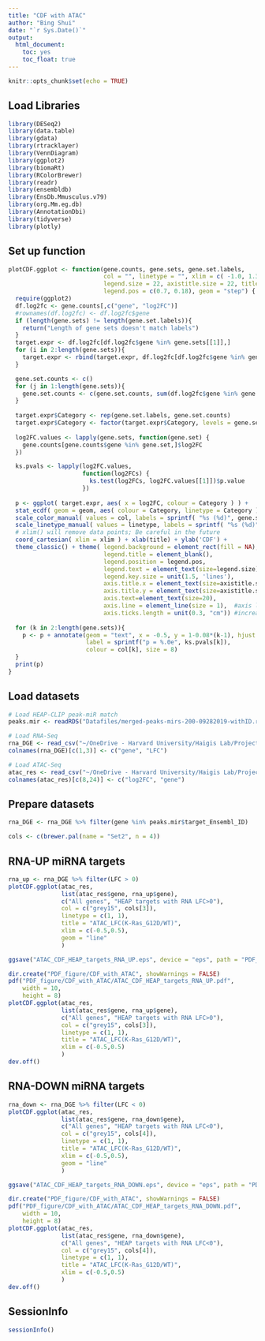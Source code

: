 ```yaml
---
title: "CDF with ATAC"
author: "Bing Shui"
date: "`r Sys.Date()`"
output: 
  html_document:
    toc: yes
    toc_float: true
---
```


```r
knitr::opts_chunk$set(echo = TRUE)
```

## Load Libraries
```r
library(DESeq2)
library(data.table)
library(gdata)
library(rtracklayer)
library(VennDiagram)
library(ggplot2)
library(biomaRt)
library(RColorBrewer)
library(readr)
library(ensembldb)
library(EnsDb.Mmusculus.v79)
library(org.Mm.eg.db)
library(AnnotationDbi)
library(tidyverse)
library(plotly)
```

## Set up function
```r
plotCDF.ggplot <- function(gene.counts, gene.sets, gene.set.labels,
                           col = "", linetype = "", xlim = c( -1.0, 1.3 ),
                           legend.size = 22, axistitle.size = 22, title = "Fold change log2 (Dicer KO/WT)",
                           legend.pos = c(0.7, 0.18), geom = "step") {
  require(ggplot2)
  df.log2fc <- gene.counts[,c("gene", "log2FC")]
  #rownames(df.log2fc) <- df.log2fc$gene
  if (length(gene.sets) != length(gene.set.labels)){
    return("Length of gene sets doesn't match labels")
  }
  target.expr <- df.log2fc[df.log2fc$gene %in% gene.sets[[1]],]
  for (i in 2:length(gene.sets)){
    target.expr <- rbind(target.expr, df.log2fc[df.log2fc$gene %in% gene.sets[[i]],])
  }

  gene.set.counts <- c()
  for (j in 1:length(gene.sets)){
    gene.set.counts <- c(gene.set.counts, sum(df.log2fc$gene %in% gene.sets[[j]]))
  }
  
  target.expr$Category <- rep(gene.set.labels, gene.set.counts)
  target.expr$Category <- factor(target.expr$Category, levels = gene.set.labels)
  
  log2FC.values <- lapply(gene.sets, function(gene.set) {
    gene.counts[gene.counts$gene %in% gene.set,]$log2FC
  })

  ks.pvals <- lapply(log2FC.values,
                     function(log2FCs) {
                       ks.test(log2FCs, log2FC.values[[1]])$p.value
                     })
  
  p <- ggplot( target.expr, aes( x = log2FC, colour = Category ) ) +
  stat_ecdf( geom = geom, aes( colour = Category, linetype = Category ), lwd = 1 ) +
  scale_color_manual( values = col, labels = sprintf( "%s (%d)", gene.set.labels, gene.set.counts ) ) +
  scale_linetype_manual( values = linetype, labels = sprintf( "%s (%d)", gene.set.labels, gene.set.counts ) ) +
  # xlim() will remove data points; Be careful in the future
  coord_cartesian( xlim = xlim ) + xlab(title) + ylab('CDF') +
  theme_classic() + theme( legend.background = element_rect(fill = NA), 
                           legend.title = element_blank(), 
                           legend.position = legend.pos,
                           legend.text = element_text(size=legend.size),
                           legend.key.size = unit(1.5, 'lines'),
                           axis.title.x = element_text(size=axistitle.size, margin = margin(t = 10)),
                           axis.title.y = element_text(size=axistitle.size, margin = margin(r = 10)),
                           axis.text=element_text(size=20),
                           axis.line = element_line(size = 1),  #axis label size
                           axis.ticks.length = unit(0.3, "cm")) #increase tick length
  
  for (k in 2:length(gene.sets)){
    p <- p + annotate(geom = "text", x = -0.5, y = 1-0.08*(k-1), hjust = 0, 
                      label = sprintf("p = %.0e", ks.pvals[k]), 
                      colour = col[k], size = 8)
  }
  print(p)
}
```

## Load datasets
```r
# Load HEAP-CLIP peak-miR match
peaks.mir <- readRDS("Datafiles/merged-peaks-mirs-200-09282019-withID.rds")

# Load RNA-Seq
rna_DGE <- read_csv("~/OneDrive - Harvard University/Haigis Lab/Projects/Halo-Ago2/Halo-Ago-KRas/Raw Data/RNA-Seq/Mouse colon tumor/4-OHT enema model/Analysis/Differential Analysis_filtered.csv")
colnames(rna_DGE)[c(1,3)] <- c("gene", "LFC")

# Load ATAC-Seq
atac_res <- read_csv("~/OneDrive - Harvard University/Haigis Lab/Projects/Halo-Ago2/Halo-Ago-KRas/Raw Data/ATAC-Seq/Mouse colon/Analysis/Tumor/Result/ATAC_crc_Kras-WT_merged.csv")
colnames(atac_res)[c(8,24)] <- c("log2FC", "gene")
```

## Prepare datasets
```r
rna_DGE <- rna_DGE %>% filter(gene %in% peaks.mir$target_Ensembl_ID)

cols <- c(brewer.pal(name = "Set2", n = 4))
```

## RNA-UP miRNA targets
```r
rna_up <- rna_DGE %>% filter(LFC > 0)
plotCDF.ggplot(atac_res,
               list(atac_res$gene, rna_up$gene),
               c("All genes", "HEAP targets with RNA LFC>0"),
               col = c("grey15", cols[3]),
               linetype = c(1, 1),
               title = "ATAC_LFC(K-Ras_G12D/WT)",
               xlim = c(-0.5,0.5),
               geom = "line"
               )

ggsave("ATAC_CDF_HEAP_targets_RNA_UP.eps", device = "eps", path = "PDF_figure/", width = 10, height = 8, units = "in")

dir.create("PDF_figure/CDF_with_ATAC", showWarnings = FALSE)
pdf("PDF_figure/CDF_with_ATAC/ATAC_CDF_HEAP_targets_RNA_UP.pdf",
    width = 10,
    height = 8)
plotCDF.ggplot(atac_res,
               list(atac_res$gene, rna_up$gene),
               c("All genes", "HEAP targets with RNA LFC>0"),
               col = c("grey15", cols[3]),
               linetype = c(1, 1),
               title = "ATAC_LFC(K-Ras_G12D/WT)",
               xlim = c(-0.5,0.5)
               )
dev.off()
```

## RNA-DOWN miRNA targets
```r
rna_down <- rna_DGE %>% filter(LFC < 0)
plotCDF.ggplot(atac_res,
               list(atac_res$gene, rna_down$gene),
               c("All genes", "HEAP targets with RNA LFC<0"),
               col = c("grey15", cols[4]),
               linetype = c(1, 1),
               title = "ATAC_LFC(K-Ras_G12D/WT)",
               xlim = c(-0.5,0.5),
               geom = "line"
               )

ggsave("ATAC_CDF_HEAP_targets_RNA_DOWN.eps", device = "eps", path = "PDF_figure/", width = 10, height = 8, units = "in")

dir.create("PDF_figure/CDF_with_ATAC", showWarnings = FALSE)
pdf("PDF_figure/CDF_with_ATAC/ATAC_CDF_HEAP_targets_RNA_DOWN.pdf",
    width = 10,
    height = 8)
plotCDF.ggplot(atac_res,
               list(atac_res$gene, rna_down$gene),
               c("All genes", "HEAP targets with RNA LFC<0"),
               col = c("grey15", cols[4]),
               linetype = c(1, 1),
               title = "ATAC_LFC(K-Ras_G12D/WT)",
               xlim = c(-0.5,0.5)
               )
dev.off()
```


## SessionInfo
```r
sessionInfo()
```